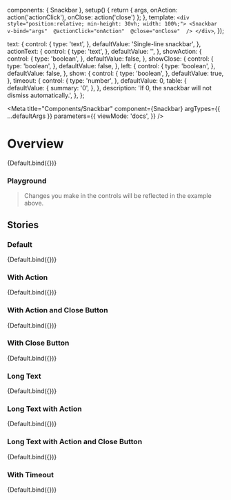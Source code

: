 

  components: { Snackbar },
  setup() {
    return { args, onAction: action('actionClick'), onClose: action('close') };
  },
  template: `
    <div style="position:relative; min-height: 30vh; width: 100%;">
      <Snackbar 
        v-bind="args" 
        @actionClick="onAction" 
        @close="onClose" 
      />
    </div>
  `,
});

  text: {
    control: {
      type: 'text',
    },
    defaultValue: 'Single-line snackbar',
  },
  actionText: {
    control: {
      type: 'text',
    },
    defaultValue: '',
  },
  showAction: {
    control: {
      type: 'boolean',
    },
    defaultValue: false,
  },
  showClose: {
    control: {
      type: 'boolean',
    },
    defaultValue: false,
  },
  left: {
    control: {
      type: 'boolean',
    },
    defaultValue: false,
  },
  show: {
    control: {
      type: 'boolean',
    },
    defaultValue: true,
  },
  timeout: {
    control: {
      type: 'number',
    },
    defaultValue: 0,
    table: {
      defaultValue: {
        summary: '0',
      },
    },
    description: 'If 0, the snackbar will not dismiss automatically.',
  },
};

<Meta
  title="Components/Snackbar"
  component={Snackbar}
  argTypes={{ ...defaultArgs }}
  parameters={{
    viewMode: 'docs',
  }}
/>

# Overview

<Canvas withSource="open">
  <Story name="Overview" argTypes={{ ...Default.argTypes }} args={{}}>
    {Default.bind({})}
  </Story>
</Canvas>

### Playground

> Changes you make in the controls will be reflected in the example above.

<ArgsTable story="Overview" exclude={/^(action.*|close.*|on.*)$/} />

## Stories

### Default

<Canvas withSource="open">
  <Story name="Default" argTypes={{ ...Default.argTypes }} args={{}}>
    {Default.bind({})}
  </Story>
</Canvas>

### With Action

<Canvas withSource="open">
  <Story
    name="With Action"
    argTypes={{ ...Default.argTypes }}
    args={{
      actionText: 'Action',
      showAction: true,
      text: 'Single-line snackbar with action',
    }}
  >
    {Default.bind({})}
  </Story>
</Canvas>

### With Action and Close Button

<Canvas withSource="open">
  <Story
    name="With Action and Close Button"
    argTypes={{ ...Default.argTypes }}
    args={{
      actionText: 'Action',
      showAction: true,
      showClose: true,
      text: 'Snackbar with action and close',
    }}
  >
    {Default.bind({})}
  </Story>
</Canvas>

### With Close Button

<Canvas withSource="open">
  <Story
    name="With Close Button"
    argTypes={{ ...Default.argTypes }}
    args={{
      showClose: true,
      text: 'Single-line snackbar with close',
    }}
  >
    {Default.bind({})}
  </Story>
</Canvas>

### Long Text

<Canvas withSource="open">
  <Story
    name="Long Text"
    argTypes={{ ...Default.argTypes }}
    args={{
      text: 'This is a very long snackbar message that will not fit on one line. It will wrap to multiple lines and the snackbar will grow in height.',
    }}
  >
    {Default.bind({})}
  </Story>
</Canvas>

### Long Text with Action

<Canvas withSource="open">
  <Story
    name="Long Text with Action"
    argTypes={{ ...Default.argTypes }}
    args={{
      actionText: 'Action',
      showAction: true,
      text: 'This is a very long snackbar message that will not fit on one line. It will wrap to multiple lines and the snackbar will grow in height.',
    }}
  >
    {Default.bind({})}
  </Story>
</Canvas>

### Long Text with Action and Close Button

<Canvas withSource="open">
  <Story
    name="Long Text with Action and Close Button"
    argTypes={{ ...Default.argTypes }}
    args={{
      actionText: 'Action',
      showAction: true,
      showClose: true,
      text: 'This is a very long snackbar message that will not fit on one line. It will wrap to multiple lines and the snackbar will grow in height.',
    }}
  >
    {Default.bind({})}
  </Story>
</Canvas>

### With Timeout

<Canvas withSource="open">
  <Story
    name="With Timeout"
    argTypes={{ ...Default.argTypes }}
    args={{
      timeout: 5000,
      text: 'Snackbar with timeout',
    }}
  >
    {Default.bind({})}
  </Story>
</Canvas>
